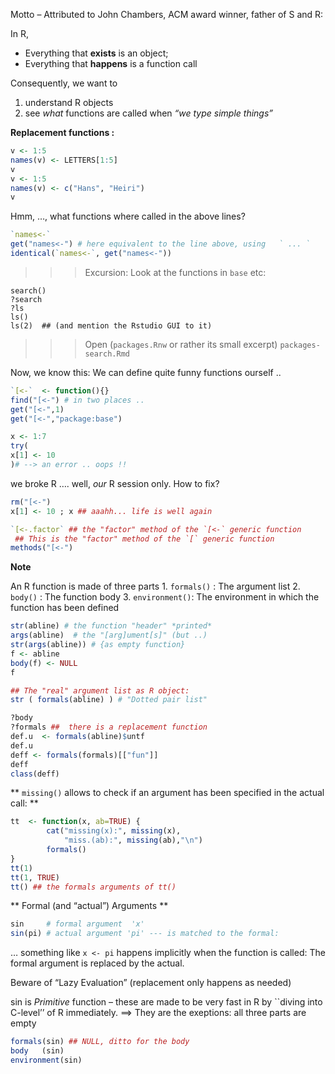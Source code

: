 Motto -- Attributed to John Chambers, ACM award winner, father of S and R:

In R,

- Everything that **exists** is an object;
- Everything that **happens** is a function call

Consequently, we want to

1. understand R objects
2. see *what* functions are called when _"we type simple things"_

**Replacement functions :**

```r
v <- 1:5
names(v) <- LETTERS[1:5]
v
v <- 1:5
names(v) <- c("Hans", "Heiri")
v
```

Hmm, ...,  what functions where called in the above lines?

```r
`names<-`
get("names<-") # here equivalent to the line above, using   ` ... `
identical(`names<-`, get("names<-"))
```

>>> Excursion: Look at the functions in `base` etc:
```
search()
?search
?ls
ls()
ls(2)  ## (and mention the Rstudio GUI to it)
```

>>> Open  (`packages.Rnw` or rather its small excerpt) `packages-search.Rmd`

Now, we know this:
We can define quite funny functions ourself ..
```r
`[<-`  <- function(){}
find("[<-") # in two places ..
get("[<-",1)
get("[<-","package:base")

x <- 1:7
try(
x[1] <- 10
)# --> an error .. oops !!
```
we broke  R .... well, *our* R session only.
How to fix?


```r
rm("[<-")
x[1] <- 10 ; x ## aaahh... life is well again

`[<-.factor` ## the "factor" method of the `[<-` generic function
 ## This is the "factor" method of the `[` generic function
methods("[<-")
```

**Note**

An R function is made of three parts
1. `formals()`    : The argument list
2.    `body()`    : The function body
3. `environment()`: The environment in which the function has been defined

```r
str(abline) # the function "header" *printed*
args(abline)  # the "[arg]ument[s]" (but ..)
str(args(abline)) # {as empty function}
f <- abline
body(f) <- NULL
f

## The "real" argument list as R object:
str ( formals(abline) ) # "Dotted pair list"

?body
?formals ##  there is a replacement function
def.u  <- formals(abline)$untf
def.u
deff <- formals(formals)[["fun"]]
deff
class(deff)
```

** `missing()` allows to check if an argument has been specified  in the actual call: **
```r
tt  <- function(x, ab=TRUE) {
        cat("missing(x):", missing(x),
            "miss.(ab):", missing(ab),"\n")
        formals()
}
tt(1)
tt(1, TRUE)
tt() ## the formals arguments of tt()
```

** Formal (and "actual") Arguments **

```r
sin     # formal argument  'x'
sin(pi) # actual argument 'pi' --- is matched to the formal:
```
... something like `x <- pi` happens implicitly when the function is
called: The formal argument is replaced by the actual.

Beware of  "Lazy Evaluation" (replacement only happens as needed)

sin is  *Primitive* function -- these are made to be very fast in R
by ``diving into C-level'' of R immediately.
==> They are the exeptions: all three parts are empty
```r
formals(sin) ## NULL, ditto for the body
body   (sin)
environment(sin)
```
